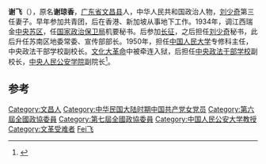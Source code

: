 {{Otheruses|other=同名导演|谢飞}}
'''谢飞'''（{{bd|1913年|2月3日|2013年|2月14日|catIdx=Xie谢飞}}），原名'''谢琼香'''，[[广东省|广东省]][[文昌县|文昌县]]人，中华人民共和国政治人物，[[刘少奇|刘少奇]]第三任妻子。早年参加共青团，后在香港、新加坡从事地下工作。1934年，调江西瑞金[[中央苏区|中央苏区]]，任[[国家政治保卫局|国家政治保卫局]]机要秘书。后参加[[长征|长征]]，之后担任[[刘少奇|刘少奇]]秘书，此后升任苏南区地委常委、宣传部部长。1950年，担任[[中国人民大学|中国人民大学]]专修科主任，中央政法干部学校副校长。[[文化大革命|文化大革命]]中被牵连入狱，后担任[[中央政法干部学校|中央政法干部学校]]副校长，[[中央人民公安学院|中央人民公安学院]]副院长<ref>{{cite news|title=谢飞同志逝世|url=http://world.people.com.cn/n/2013/0409/c1002-21061941.html|accessdate=2013-04-11|newspaper=中国网|archive-date=2013-08-02|archive-url=https://web.archive.org/web/20130802040934/http://world.people.com.cn/n/2013/0409/c1002-21061941.html|dead-url=no}}</ref>。

==参考==
{{reflist}}
{{中国政治人物小作品}}
{{DEFAULTSORT:Xie谢飞}}
[[Category:文昌人|Category:文昌人]]
[[Category:中华民国大陆时期中国共产党女党员|Category:中华民国大陆时期中国共产党女党员]]
[[Category:第六屆全國政協委員|Category:第六屆全國政協委員]]
[[Category:第七屆全國政協委員|Category:第七屆全國政協委員]]
[[Category:中国人民公安大学教授|Category:中国人民公安大学教授]]
[[Category:文革受难者|Category:文革受难者]]
[[Category:谢姓|Fei飞]]
